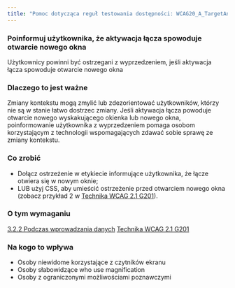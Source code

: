 ```yaml
---
title: "Pomoc dotycząca reguł testowania dostępności: WCAG20_A_TargetAndText"
---
```


<div className="toolHelp">
<Row>
<Column colLg={16} colMd={8} colSm={4} className="toolHead">

### Poinformuj użytkownika, że aktywacja łącza spowoduje otwarcie nowego okna

<div id="locLevel"></div>

Użytkownicy powinni być ostrzegani z wyprzedzeniem, jeśli aktywacja łącza spowoduje otwarcie nowego okna

</Column>
</Row>
<Row>
<Column colLg={11} colMd={5} colSm={4} className="toolMain">

### Dlaczego to jest ważne

Zmiany kontekstu mogą zmylić lub zdezorientować użytkowników, którzy nie są w stanie łatwo dostrzec zmiany. Jeśli aktywacja łącza powoduje otwarcie nowego wyskakującego okienka lub nowego okna, poinformowanie użytkownika z wyprzedzeniem pomaga osobom korzystającym z technologii wspomagających zdawać sobie sprawę ze zmiany kontekstu.

<div id="locSnippet"></div>

### Co zrobić

* Dołącz ostrzeżenie w etykiecie informujące użytkownika, że łącze otwiera się w nowym oknie;
* LUB użyj CSS, aby umieścić ostrzeżenie przed otwarciem nowego okna (zobacz przykład 2 w [Technika WCAG 2.1 G201](https://www.w3.org/WAI/WCAG21/Techniques/general/G201)).

</Column>
<Column colLg={5} colMd={3} colSm={4} className="toolLeft">

### O tym wymaganiu

[3.2.2 Podczas wprowadzania danych](http://www.ibm.com/able/guidelines/ci162/on_input.html)
[Technika WCAG 2.1 G201](https://www.w3.org/WAI/WCAG21/Techniques/general/G201)

### Na kogo to wpływa

* Osoby niewidome korzystające z czytników ekranu
* Osoby słabowidzące who use magnification
* Osoby z ograniczonymi możliwościami poznawczymi

</Column>
</Row>
</div>

